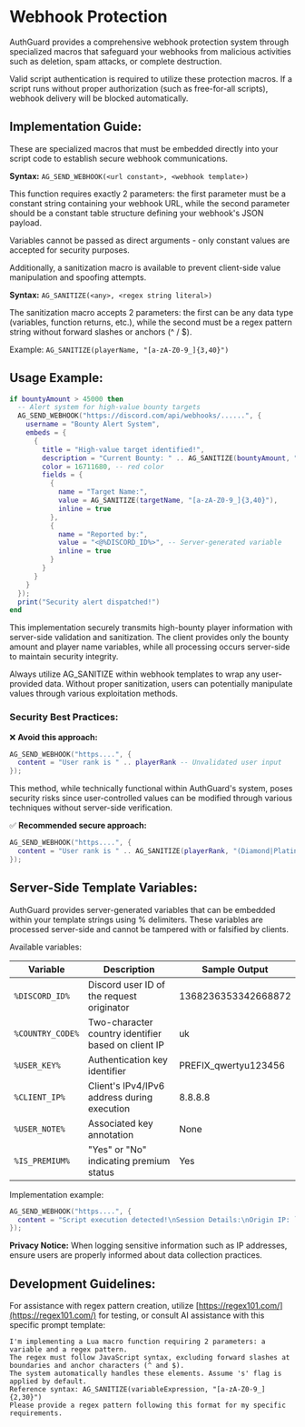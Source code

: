 # Webhook Protection

AuthGuard provides a comprehensive webhook protection system through specialized macros that safeguard your webhooks from malicious activities such as deletion, spam attacks, or complete destruction.

Valid script authentication is required to utilize these protection macros. If a script runs without proper authorization (such as free-for-all scripts), webhook delivery will be blocked automatically.

## Implementation Guide:

These are specialized macros that must be embedded directly into your script code to establish secure webhook communications.

**Syntax:** `AG_SEND_WEBHOOK(<url constant>, <webhook template>)`

This function requires exactly 2 parameters: the first parameter must be a constant string containing your webhook URL, while the second parameter should be a constant table structure defining your webhook's JSON payload.

Variables cannot be passed as direct arguments - only constant values are accepted for security purposes.

Additionally, a sanitization macro is available to prevent client-side value manipulation and spoofing attempts.

**Syntax:** `AG_SANITIZE(<any>, <regex string literal>)`

The sanitization macro accepts 2 parameters: the first can be any data type (variables, function returns, etc.), while the second must be a regex pattern string without forward slashes or anchors (^ / $).

Example: `AG_SANITIZE(playerName, "[a-zA-Z0-9_]{3,40}")`

## Usage Example:

```lua
if bountyAmount > 45000 then
  -- Alert system for high-value bounty targets
  AG_SEND_WEBHOOK("https://discord.com/api/webhooks/......", {
    username = "Bounty Alert System",
    embeds = {
      {
        title = "High-value target identified!",
        description = "Current Bounty: " .. AG_SANITIZE(bountyAmount, "[0-9]{1,6}"),
        color = 16711680, -- red color
        fields = {
          {
            name = "Target Name:",
            value = AG_SANITIZE(targetName, "[a-zA-Z0-9_]{3,40}"),
            inline = true
          },
          {
            name = "Reported by:",
            value = "<@%DISCORD_ID%>", -- Server-generated variable
            inline = true
          }
        }
      }
    }
  });
  print("Security alert dispatched!")
end
```

This implementation securely transmits high-bounty player information with server-side validation and sanitization. The client provides only the bounty amount and player name variables, while all processing occurs server-side to maintain security integrity.

Always utilize AG_SANITIZE within webhook templates to wrap any user-provided data. Without proper sanitization, users can potentially manipulate values through various exploitation methods.

### Security Best Practices:

❌ **Avoid this approach:**
```lua
AG_SEND_WEBHOOK("https....", {
  content = "User rank is " .. playerRank -- Unvalidated user input
});
```

This method, while technically functional within AuthGuard's system, poses security risks since user-controlled values can be modified through various techniques without server-side verification.

✅ **Recommended secure approach:**
```lua
AG_SEND_WEBHOOK("https....", {
  content = "User rank is " .. AG_SANITIZE(playerRank, "(Diamond|Platinum|Gold)")
});
```

## Server-Side Template Variables:

AuthGuard provides server-generated variables that can be embedded within your template strings using % delimiters. These variables are processed server-side and cannot be tampered with or falsified by clients.

Available variables:

| Variable | Description | Sample Output |
|----------|-------------|---------------|
| `%DISCORD_ID%` | Discord user ID of the request originator | 1368236353342668872 |
| `%COUNTRY_CODE%` | Two-character country identifier based on client IP | uk |
| `%USER_KEY%` | Authentication key identifier | PREFIX_qwertyu123456 |
| `%CLIENT_IP%` | Client's IPv4/IPv6 address during execution | 8.8.8.8 |
| `%USER_NOTE%` | Associated key annotation | None |
| `%IS_PREMIUM%` | "Yes" or "No" indicating premium status | Yes |
Implementation example:

```lua
AG_SEND_WEBHOOK("https....", {
  content = "Script execution detected!\nSession Details:\nOrigin IP: `%CLIENT_IP%` :flag_%COUNTRY_CODE%:"
});
```

**Privacy Notice:** When logging sensitive information such as IP addresses, ensure users are properly informed about data collection practices.

## Development Guidelines:

For assistance with regex pattern creation, utilize [https://regex101.com/](https://regex101.com/) for testing, or consult AI assistance with this specific prompt template:

```
I'm implementing a Lua macro function requiring 2 parameters: a variable and a regex pattern.
The regex must follow JavaScript syntax, excluding forward slashes at boundaries and anchor characters (^ and $).
The system automatically handles these elements. Assume 's' flag is applied by default.
Reference syntax: AG_SANITIZE(variableExpression, "[a-zA-Z0-9_]{2,30}")
Please provide a regex pattern following this format for my specific requirements.
```